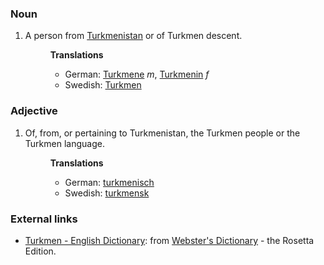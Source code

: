 ===Noun===
#A person from [[Turkmenistan]] or of Turkmen descent.
#:'''Translations'''
#:*German: [[Turkmene]] ''m'', [[Turkmenin]] ''f''
#:*Swedish: [[Turkmen]]

===Adjective===
#Of, from, or pertaining to Turkmenistan, the Turkmen people or the Turkmen language.
#:'''Translations'''
#:*German: [[turkmenisch]]
#:*Swedish: [[turkmensk]]

=== External links ===
*[http://www.websters-online-dictionary.org/definition/Turkmen-english/ Turkmen - English Dictionary]: from [http://www.websters-online-dictionary.org/ Webster's Dictionary] - the Rosetta Edition.